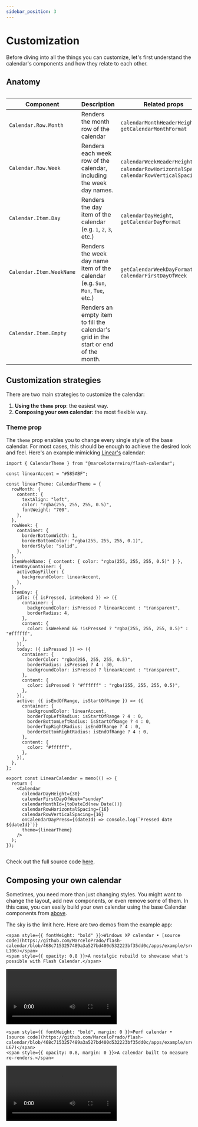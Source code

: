 ```yaml
---
sidebar_position: 3
---
```



# Customization

Before diving into all the things you can customize, let's first understand the calendar's components and how they relate to each other.

## Anatomy

<Image img={anatomy} width={500} />

| Component                | Description                                                                         | Related props                                                                            |
| ------------------------ | ----------------------------------------------------------------------------------- | ---------------------------------------------------------------------------------------- |
| `Calendar.Row.Month`     | Renders the month row of the calendar                                               | `calendarMonthHeaderHeight`, `getCalendarMonthFormat`                                    |
| `Calendar.Row.Week`      | Renders each week row of the calendar, including the week day names.                | `calendarWeekHeaderHeight`, `calendarRowHorizontalSpacing`, `calendarRowVerticalSpacing` |
| `Calendar.Item.Day`      | Renders the day item of the calendar (e.g. `1`, `2`, `3`, etc.)                     | `calendarDayHeight`, `getCalendarDayFormat`                                              |
| `Calendar.Item.WeekName` | Renders the week day name item of the calendar (e.g. `Sun`, `Mon`, `Tue`, etc.)     | `getCalendarWeekDayFormat`, `calendarFirstDayOfWeek`                                     |
| `Calendar.Item.Empty`    | Renders an empty item to fill the calendar's grid in the start or end of the month. |                                                                                          |

## Customization strategies

There are two main strategies to customize the calendar:

1. **Using the `theme` prop**: the easiest way.
2. **Composing your own calendar**: the most flexible way.

### Theme prop

The `theme` prop enables you to change every single style of the base calendar. For most cases, this should be enough to achieve the desired look and feel. Here's an example mimicking [Linear's](https://linear.app/) calendar:

<HStack spacing={24} alignItems="flex-start">

<div>

```tsx
import { CalendarTheme } from "@marceloterreiro/flash-calendar";

const linearAccent = "#585ABF";

const linearTheme: CalendarTheme = {
  rowMonth: {
    content: {
      textAlign: "left",
      color: "rgba(255, 255, 255, 0.5)",
      fontWeight: "700",
    },
  },
  rowWeek: {
    container: {
      borderBottomWidth: 1,
      borderBottomColor: "rgba(255, 255, 255, 0.1)",
      borderStyle: "solid",
    },
  },
  itemWeekName: { content: { color: "rgba(255, 255, 255, 0.5)" } },
  itemDayContainer: {
    activeDayFiller: {
      backgroundColor: linearAccent,
    },
  },
  itemDay: {
    idle: ({ isPressed, isWeekend }) => ({
      container: {
        backgroundColor: isPressed ? linearAccent : "transparent",
        borderRadius: 4,
      },
      content: {
        color: isWeekend && !isPressed ? "rgba(255, 255, 255, 0.5)" : "#ffffff",
      },
    }),
    today: ({ isPressed }) => ({
      container: {
        borderColor: "rgba(255, 255, 255, 0.5)",
        borderRadius: isPressed ? 4 : 30,
        backgroundColor: isPressed ? linearAccent : "transparent",
      },
      content: {
        color: isPressed ? "#ffffff" : "rgba(255, 255, 255, 0.5)",
      },
    }),
    active: ({ isEndOfRange, isStartOfRange }) => ({
      container: {
        backgroundColor: linearAccent,
        borderTopLeftRadius: isStartOfRange ? 4 : 0,
        borderBottomLeftRadius: isStartOfRange ? 4 : 0,
        borderTopRightRadius: isEndOfRange ? 4 : 0,
        borderBottomRightRadius: isEndOfRange ? 4 : 0,
      },
      content: {
        color: "#ffffff",
      },
    }),
  },
};

export const LinearCalendar = memo(() => {
  return (
    <Calendar
      calendarDayHeight={30}
      calendarFirstDayOfWeek="sunday"
      calendarMonthId={toDateId(new Date())}
      calendarRowHorizontalSpacing={16}
      calendarRowVerticalSpacing={16}
      onCalendarDayPress={(dateId) => console.log(`Pressed date ${dateId}`)}
      theme={linearTheme}
    />
  );
});
```

</div>
<Image img={linearTheme} width={250} />
</HStack>

Check out the full source code [here](https://github.com/MarceloPrado/flash-calendar/blob/468c7153257489a3a527bd400d532223bf35dd0c/apps/example/src/components/ThemeableCalendar/LinearCalendar.tsx#L89).

## Composing your own calendar

Sometimes, you need more than just changing styles. You might want to change the layout, add new components, or even remove some of them. In this case, you can easily build your own calendar using the base Calendar components from [above](#anatomy).

The sky is the limit here. Here are two demos from the example app:

<HStack spacing={24} alignItems="flex-start">

<VStack spacing={12} alignItems="center">
  <VStack spacing={4} alignItems="center">

    <span style={{ fontWeight: "bold" }}>Windows XP calendar • [source code](https://github.com/MarceloPrado/flash-calendar/blob/468c7153257489a3a527bd400d532223bf35dd0c/apps/example/src/components/ThemeableCalendar/Calendar.stories.tsx#L41-L106)</span>
    <span style={{ opacity: 0.8 }}>A nostalgic rebuild to showcase what's possible with Flash Calendar.</span>

  </VStack>
  <video controls width={300}>
    <source src="/videos/windows-xp-calendar.mp4" type="video/mp4" />
  </video>
</VStack>

<VStack spacing={12} alignItems="center">
  <VStack spacing={4} alignItems="center">

    <span style={{ fontWeight: "bold", margin: 0 }}>Perf calendar • [source code](https://github.com/MarceloPrado/flash-calendar/blob/468c7153257489a3a527bd400d532223bf35dd0c/apps/example/src/components/PerfTestCalendar/PerfTestCalendarList.stories.tsx#L47-L67)</span>
    <span style={{ opacity: 0.8, margin: 0 }}>A calendar built to measure re-renders.</span>

  </VStack>
  <video controls width={300}>
    <source src="/videos/perf-calendar.mp4" type="video/mp4" />
  </video>
</VStack>

</HStack>
